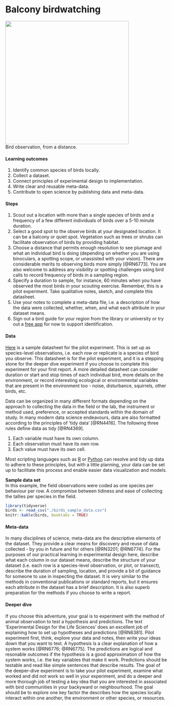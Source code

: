 # Balcony birdwatching {#birds}  
![](./owl.png){width=4in}  
Bird observation, from a distance. 

#### Learning outcomes {-}  
1. Identify common species of birds locally.  
2. Collect a dataset.  
3. Connect principles of experimental design to implementation.  
4. Write clear and reusable meta-data.  
5. Contribute to open science by publishing data and meta-data.  

#### Steps {-}  
1. Scout out a location with more than a single species of birds and a frequency of a few different individuals of birds over a 5-10 minute duration.  
2. Select a good spot to the observe birds at your designated location. It can be a balcony or quiet spot. Vegetation such as trees or shrubs can facilitate observation of birds by providing habitat.  
3. Choose a distance that permits enough resolution to see plumage and what an individual bird is doing (depending on whether you are using binoculars, a spotting scope, or unassisted with your vision). There are considerable merits to observing birds more simply [@RN6773]. You are also welcome to address any visibility or spotting challenges using bird calls to record frequency of birds in a sampling region.  
4. Specify a duration to sample, for instance, 60 minutes when you have observed the most birds in your scouting exercise. Remember, this is a pilot experiment. Take qualitative notes, sketch, and complete this datasheet.  
5. Use your notes to complete a meta-data file, i.e. a description of how the data were collected, whether, when, and what each attribute in your dataset means.  
6. Sign out a bird guide for your region from the library or university or try out a [free app](https://www.birds.cornell.edu/k12/best-apps-for-birding-with-kids/) for now to support identification.

#### Data {-}  
[Here](https://figshare.com/articles/dataset/BIOL3250_birds_datasheet/12756101) is a sample datasheet for the pilot experiment. This is set up as species-level observations, i.e. each row or replicate is a species of bird you observe. This datasheet is for the pilot experiment, and it is a stepping stone for the deeper dive experiment if you choose to complete this experiment for your first report. A more detailed datasheet can consider duration or start and stop times of each individual bird, more details on the environment, or record interesting ecological or environmental variables that are present in the environment too - noise, disturbance, squirrels, other birds, etc.  

Data can be organized in many different formats depending on the approach to collecting the data in the field or the lab, the instrument or method used, preference, or accepted standards within the domain of study. In many modern data science endeavours, data are also formatted according to the principles of 'tidy data' [@RN4416]. The following three rules define data as tidy [@RN4369].  

1. Each variable must have its own column.  
2. Each observation must have its own row.  
3. Each value must have its own cell.   

Most scripting languages such as [R](https://www.r-project.org) or [Python](https://www.python.org) can resolve and tidy up data to adhere to these principles, but with a little planning, your data can be set up to facilitate this process and enable easier data visualization and models.  

**Sample data set**  
In this example, the field observations were coded as one species per behaviour per row. A compromise between tidiness and ease of collecting the tallies per species in the field.  

```r
library(tidyverse)
birds <- read_csv("./birds_sample_data.csv")
knitr::kable(birds, booktabs = TRUE)

```


#### Meta-data {-}  
In many disciplines of science, meta-data are the descriptive elements of the dataset. They provide a clear means for discovery and reuse of data collected - by you in future and for others [@RN3201; @RN6774]. For the purposes of our practical learning in experimental design here, describe what each column in our dataset means, describe the structure of your dataset (i.e. each row is a species-level observation, or plot, or transect), describe the duration of sampling, location, and provide a bit of guidance for someone to use in inspecting the dataset. It is very similar to the methods in conventional publications or standard reports, but it ensures each attribute in the dataset has a brief description. It is also superb preparation for the methods if you choose to write a report.     

#### Deeper dive {-}
If you choose this adventure, your goal is to experiment with the method of animal observation to test a hypothesis and predictions. The text 'Experimental Design for the Life Sciences' does an excellent job of explaining how to set up hypotheses and predictions [@RN6381]. Pilot experiment first, think, explore your data and notes, then write your ideas down that you want to test. A hypothesis is a clear explanation of how a system works [@RN6776; @RN6775]. The predictions are logical and resonable outcomes if the hypothesis is a good approximation of how the system works, i.e. the key variables that make it work. Predictions should be testable and read like simple sentences that describe results.  The goal of the deeper-dive experiment is to take your pilot experiment, examine what worked and did not work so well in your experiment, and do a deeper and more thorough job of testing a key idea that you are interested in associated with bird communities in your backyward or neighbourhood. The goal should be to explore one key factor the describes how the species locally interact within one another, the environment or other species, or resources.   
